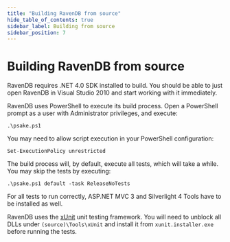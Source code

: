 ```yaml
---
title: "Building RavenDB from source"
hide_table_of_contents: true
sidebar_label: Building from source
sidebar_position: 7
---
```



# Building RavenDB from source

RavenDB requires .NET 4.0 SDK installed to build. You should be able to just open RavenDB in Visual Studio 2010 and start working with it immediately.

RavenDB uses PowerShell to execute its build process. Open a PowerShell prompt as a user with Administrator privileges, and execute:

    .\psake.ps1
    
You may need to allow script execution in your PowerShell configuration:

    Set-ExecutionPolicy unrestricted

The build process will, by default, execute all tests, which will take a while. You may skip the tests by executing:

    .\psake.ps1 default -task ReleaseNoTests

For all tests to run correctly, ASP.NET MVC 3 and Silverlight 4 Tools have to be installed as well.

RavenDB uses the [xUnit](https://github.com/xunit/xunit) unit testing framework. You will need to unblock all DLLs under `(source)\Tools\xUnit` and install it from `xunit.installer.exe` before running the tests.
